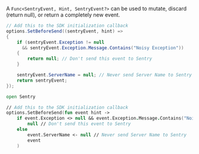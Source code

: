 A `Func<SentryEvent, Hint, SentryEvent?>` can be used to mutate, discard (return null), or return a completely new event.

```csharp
// Add this to the SDK initialization callback
options.SetBeforeSend((sentryEvent, hint) =>
{
    if (sentryEvent.Exception != null
      && sentryEvent.Exception.Message.Contains("Noisy Exception"))
    {
        return null; // Don't send this event to Sentry
    }

    sentryEvent.ServerName = null; // Never send Server Name to Sentry
    return sentryEvent;
});
```

```fsharp
open Sentry

// Add this to the SDK initialization callback
options.SetBeforeSend(fun event hint ->
    if event.Exception <> null && event.Exception.Message.Contains("Noisy Exception") then
        null // Don't send this event to Sentry
    else
        event.ServerName <- null // Never send Server Name to Sentry
        event
    )
```
